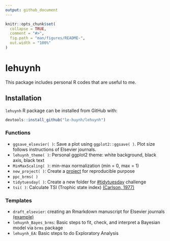 ```yaml
---
output: github_document
---
```


<!-- README.md is generated from README.Rmd. Please edit that file -->

```r
knitr::opts_chunk$set(
  collapse = TRUE,
  comment = "#>",
  fig.path = "man/figures/README-",
  out.width = "100%"
)
```

# lehuynh

<!-- badges: start -->
<!-- badges: end -->

This package includes personal R codes that are useful to me.

## Installation

`lehuynh` R package can be installed from GitHub with:

``` r
devtools::install_github("le-huynh/lehuynh")
```

### Functions
- `ggsave_elsevier( )`: Save a plot using `ggplot2::ggsave( )`. Plot size follows instructions of Elsevier journals.
- `lehuynh_theme( )`: Personal ggplot2 theme: white background, black axis, black text
- `MinMaxScaling( )`: min-max normalization (min = 0, max = 1)
- `new_project( )`: Create a [project](https://github.com/SchlossLab/new_project) for reproducible purpose
- `ppc_brms( )`
- `tidytuesday( )`: Create a new folder for [#tidytuesday](https://github.com/rfordatascience/tidytuesday) challenge
- `tsi( )`: Calculate TSI (Trophic state index) [(Carlson, 1977)](https://doi.org/10.4319/lo.1977.22.2.0361)

### Templates
- `draft_elsevier`: creating an Rmarkdown manuscript for Elsevier journals [(example)](https://github.com/le-huynh/writing_journal_article_in_rmarkdown/tree/master/elsevier)
- `lehuynh_Bayes_brms`: Basic steps to fit, check, and interpret a Bayesian model via `brms` package
- `lehuynh_EA`: Basic steps to do Exploratory Analysis
